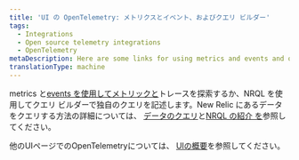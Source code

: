 ```yaml
---
title: 'UI の OpenTelemetry: メトリクスとイベント、およびクエリ ビルダー'
tags:
  - Integrations
  - Open source telemetry integrations
  - OpenTelemetry
metaDescription: Here are some links for using metrics and events and query builder to view your OpenTelemetry data.
translationType: machine
---
```


metrics と[events を使用してメトリックと](/docs/query-your-data/explore-query-data/data-explorer/introduction-data-explorer)トレースを探索するか、NRQL を使用してクエリ ビルダーで独自のクエリを記述します。New Relic にあるデータをクエリする方法の詳細については、 [データのクエリ](/docs/query-your-data/explore-query-data/explore-data/introduction-querying-new-relic-data)と[NRQL の紹介 を](/docs/query-your-data/nrql-new-relic-query-language/get-started/introduction-nrql-new-relics-query-language)参照してください。

他のUIページでのOpenTelemetryについては、 [UIの概要](/docs/more-integrations/open-source-telemetry-integrations/opentelemetry/view-your-data/opentelemetry-view-your-data)を参照してください。